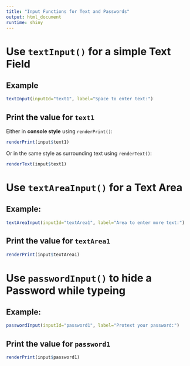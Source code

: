 ```yaml
---
title: "Input Functions for Text and Passwords"
output: html_document
runtime: shiny
---
```


# Use `textInput()` for a simple Text Field

## Example

```r
textInput(inputId="text1", label="Space to enter text:")
```



## Print the value for `text1`

Either in **console style** using `renderPrint()`:

```r
renderPrint(input$text1)
```

Or in the same style as surrounding text using `renderText()`:

```r
renderText(input$text1)
```


# Use `textAreaInput()` for a Text Area

## Example:

```r
textAreaInput(inputId="textArea1", label="Area to enter more text:")
```



## Print the value for `textArea1`

```r
renderPrint(input$textArea1)
```



# Use `passwordInput()` to hide a Password while typeing

## Example:

```r
passwordInput(inputId="password1", label="Protext your password:")
```


## Print the value for `password1`

```r
renderPrint(input$password1)
```



